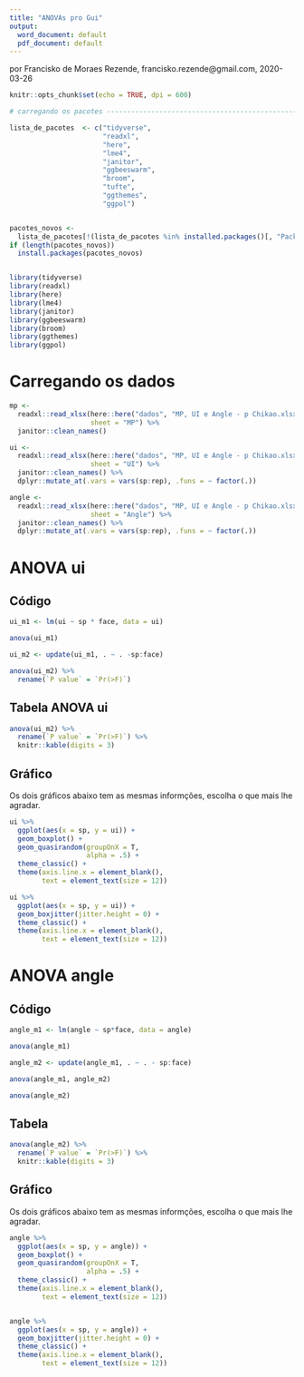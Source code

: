 ```yaml
---
title: "ANOVAs pro Gui"
output:
  word_document: default
  pdf_document: default
---
```


por Francisko de Moraes Rezende, francisko.rezende@gmail.com, 2020-03-26

```r
knitr::opts_chunk$set(echo = TRUE, dpi = 600)
```

```r

# carregando os pacotes ---------------------------------------------------

lista_de_pacotes  <- c("tidyverse",
                       "readxl",
                       "here",
                       "lme4",
                       "janitor",
                       "ggbeeswarm",
                       "broom",
                       "tufte",
                       "ggthemes",
                       "ggpol")


pacotes_novos <-
  lista_de_pacotes[!(lista_de_pacotes %in% installed.packages()[, "Package"])]
if (length(pacotes_novos))
  install.packages(pacotes_novos)


library(tidyverse)
library(readxl)
library(here)
library(lme4)
library(janitor)
library(ggbeeswarm)
library(broom)
library(ggthemes)
library(ggpol)
```


# Carregando os dados



```r
mp <-
  readxl::read_xlsx(here::here("dados", "MP, UI e Angle - p Chikao.xlsx"),
                    sheet = "MP") %>% 
  janitor::clean_names()

ui <-
  readxl::read_xlsx(here::here("dados", "MP, UI e Angle - p Chikao.xlsx"),
                    sheet = "UI") %>% 
  janitor::clean_names() %>% 
  dplyr::mutate_at(.vars = vars(sp:rep), .funs = ~ factor(.))

angle <-
  readxl::read_xlsx(here::here("dados", "MP, UI e Angle - p Chikao.xlsx"),
                    sheet = "Angle") %>% 
  janitor::clean_names() %>% 
  dplyr::mutate_at(.vars = vars(sp:rep), .funs = ~ factor(.))
```


# ANOVA ui

## Código

```r
ui_m1 <- lm(ui ~ sp * face, data = ui)

anova(ui_m1)

ui_m2 <- update(ui_m1, . ~ . -sp:face)

anova(ui_m2) %>% 
  rename(`P value` = `Pr(>F)`)
```

## Tabela ANOVA ui
```r
anova(ui_m2) %>% 
  rename(`P value` = `Pr(>F)`) %>% 
  knitr::kable(digits = 3)
```

## Gráfico

Os dois gráficos abaixo tem as mesmas informções, escolha o que mais lhe agradar.

```r
ui %>% 
  ggplot(aes(x = sp, y = ui)) +
  geom_boxplot() +
  geom_quasirandom(groupOnX = T,
                   alpha = .5) +
  theme_classic() +
  theme(axis.line.x = element_blank(),
        text = element_text(size = 12)) 

ui %>% 
  ggplot(aes(x = sp, y = ui)) +
  geom_boxjitter(jitter.height = 0) +
  theme_classic() +
  theme(axis.line.x = element_blank(),
        text = element_text(size = 12)) 
```



# ANOVA angle

## Código

```r
angle_m1 <- lm(angle ~ sp*face, data = angle)

anova(angle_m1)

angle_m2 <- update(angle_m1, . ~ . - sp:face)

anova(angle_m1, angle_m2)

anova(angle_m2)
```

## Tabela

```r
anova(angle_m2) %>% 
  rename(`P value` = `Pr(>F)`) %>% 
  knitr::kable(digits = 3)
```


## Gráfico

Os dois gráficos abaixo tem as mesmas informções, escolha o que mais lhe agradar.

```r
angle %>% 
  ggplot(aes(x = sp, y = angle)) +
  geom_boxplot() +
  geom_quasirandom(groupOnX = T,
                   alpha = .5) +
  theme_classic() +
  theme(axis.line.x = element_blank(),
        text = element_text(size = 12)) 


angle %>% 
  ggplot(aes(x = sp, y = angle)) +
  geom_boxjitter(jitter.height = 0) +
  theme_classic() +
  theme(axis.line.x = element_blank(),
        text = element_text(size = 12)) 
```

